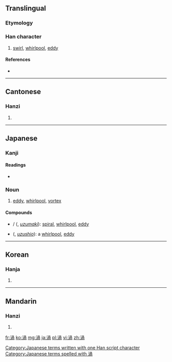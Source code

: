 {{also|涡}}
==Translingual==

===Etymology===
{{Han compound|水|咼|c1=s|c2=p|t1=water|ls=psc}}

===Han character===
{{Han char|rn=85|rad=水|as=09|sn=12|four=3712<sub>7</sub>|canj=水月月口 (EBBR)}}

# [[swirl]], [[whirlpool]], [[eddy]]

====References====
* {{Han ref|kx=0634.070|dkj=17771|dj=1041.040|hdz=31651.030|uh=6E26|ud=28198|bh=B4F5|bd=46325}}

----

==Cantonese==

===Hanzi===
{{yue-hanzi|jyut=|y=gwo1, wo1|sim=涡}}

# {{defn|lang=yue|sort=水09}}

----

==Japanese==
{{wikipedia|lang=ja}}

===Kanji===
{{ja-kanji|grade=c|rs=水09}}

====Readings====
* {{ja-readings|on=[[か]] (ka)|kun=[[うず]] (uzu)}}

===Noun===
{{ja-noun|k|hira=うず|rom=uzu}}

# [[eddy]], [[whirlpool]], [[vortex]]

====Compounds====
* {{l|ja|渦巻}} / {{l|ja|渦巻き}} ({{l|ja|うずまき}}, ''[[uzumaki]]''): [[spiral]], [[whirlpool]], [[eddy]]
* {{l|ja|渦潮}} ({{l|ja|うずしお}}, ''[[uzushio]]''): a [[whirlpool]], [[eddy]]

[[Category:Japanese terms written with one Han script character]]
[[Category:Japanese terms spelled with 渦]]

----

==Korean==

===Hanja===
{{ko-hanja|hangeul=와|eumhun=|rv=wa|mr=wa|y=wa}}

# {{defn|lang=ko|sort=水09}}

----

==Mandarin==

===Hanzi===
{{cmn-hanzi|sim=涡|pin=[[guō]] ([[guo1]]), [[wō]] ([[wo1]])|wg=kuo<sup>1</sup>, wo<sup>1</sup>}}

# {{defn|lang=cmn|sort=水09}}

[[fr:渦]]
[[ko:渦]]
[[mg:渦]]
[[ja:渦]]
[[pl:渦]]
[[vi:渦]]
[[zh:渦]]